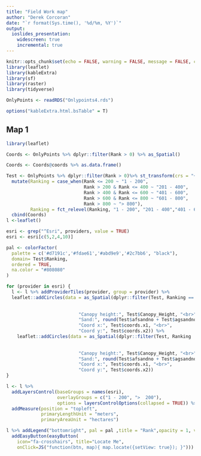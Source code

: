 ```yaml
---
title: "Field Work map"
author: "Derek Corcoran"
date: "`r format(Sys.time(), '%d/%m, %Y')`"
output:
  ioslides_presentation:
    widescreen: true
    incremental: true
---
```


```r
knitr::opts_chunk$set(echo = FALSE, warning = FALSE, message = FALSE, cache = FALSE, tidy = TRUE, tidy.opts= list(blank = FALSE, width.cutoff = 60))
library(leaflet)
library(kableExtra)
library(sf)
library(raster)
library(tidyverse)

OnlyPoints <- readRDS("Onlypoints4.rds")

options("kableExtra.html.bsTable" = T)
```

## Map 1

```r
library(leaflet)

Coords <- OnlyPoints %>% dplyr::filter(Rank > 0) %>% as_Spatial()

Coords <- Coords@coords %>% as.data.frame()

Test <- OnlyPoints %>% dplyr::filter(Rank > 0)%>% st_transform(crs = "+proj=longlat +datum=WGS84") %>% 
  mutate(Ranking = case_when(Rank <= 200 ~ "1 - 200",
                             Rank > 200 & Rank <= 400 ~ "201 - 400",
                             Rank > 400 & Rank <= 600 ~ "401 - 600",
                             Rank > 600 & Rank <= 800 ~ "601 - 800",
                             Rank > 800 ~ "> 800"),
         Ranking = fct_relevel(Ranking, "1 - 200", "201 - 400","401 - 600", "601 - 800")) %>% 
  cbind(Coords)
l <-leaflet()

esri <- grep("^Esri", providers, value = TRUE)
esri <- esri[c(5,2,4,10)]

pal <- colorFactor(
  palette = c('#d7191c','#fdae61','#abd9e9','#2c7bb6', "black"),
  domain= Test$Ranking,
  ordered = TRUE,
  na.color = "#808080"
)

for (provider in esri) {
  l <- l %>% addProviderTiles(provider, group = provider) %>% 
  leaflet::addCircles(data = as_Spatial(dplyr::filter(Test, Ranking == "1 - 200")), group = "1 - 200", color = ~pal(Ranking), popup = paste("<b>Ranking:", Test$Rank,"</b>", "<br>", 
                                                                                    "Habitat:", Test$habtype, "<br>",
                                                                                    "Dataset:", Test$Dataset, "<br>",
                           "Canopy height:", Test$Canopy_Height, "<br>",
                           "Sand:", round(Test$afsandno + Test$agsandno), "<br>",
                           "Coord x:", Test$coords.x1, "<br>",
                           "Coord y:", Test$coords.x2)) %>% 
    leaflet::addCircles(data = as_Spatial(dplyr::filter(Test, Ranking != "1 - 200")), group = ">  200", color = ~pal(Ranking), popup = paste("<b>Ranking:", Test$Rank,"</b>", "<br>", 
                                                                                    "Habitat:", Test$habtype, "<br>",
                                                                                    "Dataset:", Test$Dataset, "<br>",
                           "Canopy height:", Test$Canopy_Height, "<br>",
                           "Sand:", round(Test$afsandno + Test$agsandno), "<br>",
                           "Coord x:", Test$coords.x1, "<br>",
                           "Coord y:", Test$coords.x2))
}

l <- l %>%
  addLayersControl(baseGroups = names(esri),
                   overlayGroups = c("1 - 200", ">  200"),
                   options = layersControlOptions(collapsed = TRUE)) %>%
  addMeasure(position = "topleft",
             primaryLengthUnit = "meters",
             primaryAreaUnit = "hectares")

l %>% addLegend("bottomright", pal = pal ,title = "Rank",opacity = 1, values = Test$Ranking) %>%
  addEasyButton(easyButton(
    icon="fa-crosshairs", title="Locate Me",
    onClick=JS("function(btn, map){ map.locate({setView: true}); }")))
```